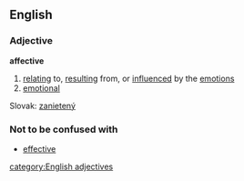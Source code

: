==English==
===Adjective===
'''affective'''
#[[relating]] to, [[resulting]] from, or [[influenced]] by the [[emotion]]s
#[[emotional]]

Slovak: [[zanietený]]

===Not to be confused with===
*[[effective]]
[[category:English adjectives]]